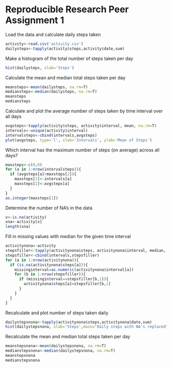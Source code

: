 Reproducible Research Peer Assignment 1
=========================================

Load the data and calculate daily steps taken
```r
activity<-read.csv('activity.csv')
dailysteps<-tapply(activity$steps,activity$date,sum)
```

Make a histogram of the total number of steps taken per day
```r
hist(dailysteps, xlab='Steps')
```

Calculate the mean and median total steps taken per day

```r
meansteps<-mean(dailysteps, na.rm=T)
mediansteps<-median(dailysteps, na.rm=T)
meansteps
mediansteps
```

Calculate and plot the average number of steps taken by time interval over all days
```r
avgsteps<-tapply(activity$steps, activity$interval, mean, na.rm=T)
intervals<-unique(activity$interval)
intervalsteps<-cbind(intervals,avgsteps)
plot(avgsteps, type='l', xlab='Intervals', ylab='Mean of Steps')
```

Which interval has the maximum number of steps (on average) across all days?
```r
maxsteps<-c(0,0)
for (a in 1:nrow(intervalsteps)){
  if (avgsteps[a]>maxsteps[2]){
    maxsteps[1]<-intervals[a]
    maxsteps[2]<-avgsteps[a]
  }  
}
as.integer(maxsteps[1])
```

Determine the number of NA's in the data
```r
x<-is.na(activity)
xna<-activity[x]
length(xna)
```

Fill in missing values with median for the given time interval
```r
activitynona<-activity
stepsfiller<-tapply(activitynona$steps, activitynona$interval, median, na.rm=T)
stepsfiller<-cbind(intervals,stepsfiller)
for (a in 1:nrow(activitynona)){
  if (is.na(activitynona$steps[a])){
    missinginterval=as.numeric(activitynona$interval[a])
    for (b in 1:nrow(stepsfiller)){
      if (missinginterval==stepsfiller[b,1]){
        activitynona$steps[a]=stepsfiller[b,1]
      }
    }
  }
}
```

Recalculate and plot number of steps taken daily
```r
dailystepsnona<-tapply(activitynona$steps,activitynona$date,sum)
hist(dailystepsnona, xlab='Steps',main="Daily steps with NA's replaced")
```

Recalculate the mean and median total steps taken per day

```r
meanstepsnona<-mean(dailystepsnona, na.rm=T)
medianstepsnona<-median(dailystepsnona, na.rm=T)
meanstepsnona
medianstepsnona
```

